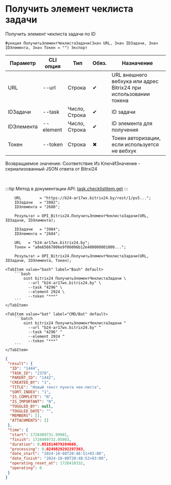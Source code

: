 ﻿---
sidebar_position: 5
---


# Получить элемент чеклиста задачи
 Получить элемент чеклиста задачи по ID



`Функция ПолучитьЭлементЧеклистаЗадачи(Знач URL, Знач IDЗадачи, Знач IDЭлемента, Знач Токен = "") Экспорт`

  | Параметр | CLI опция | Тип | Обяз. | Назначение |
  |-|-|-|-|-|
  | URL | --url | Строка | &#x2714; | URL внешнего вебхука или адрес Bitrix24 при использовании токена |
  | IDЗадачи | --task | Число, Строка | &#x2714; | ID задачи |
  | IDЭлемента | --element | Число, Строка | &#x2714; | ID элемента для получения |
  | Токен | --token | Строка | &#x2716; | Токен авторизации, если используется не вебхук |

  
  Возвращаемое значение:   Соответствие Из КлючИЗначение - сериализованный JSON ответа от Bitrxi24

<br/>

:::tip
Метод в документации API: [task.checklistitem.get](https://dev.1c-bitrix.ru/rest_help/tasks/task/checklistitem/get.php)
:::
<br/>



```bsl title="Пример использования для 1С:Предприятие/OneScript"
    URL        = "https://b24-ar17wx.bitrix24.by/rest/1/ps5...";
    IDЗадачи   = "3982";
    IDЭлемента = "2680";

    Результат = OPI_Bitrix24.ПолучитьЭлементЧеклистаЗадачи(URL, IDЗадачи, IDЭлемента);

    IDЗадачи   = "3984";
    IDЭлемента = "2684";

    URL   = "b24-ar17wx.bitrix24.by";
    Токен = "a8e65667006e9f06006b12e400000001000...";

    Результат = OPI_Bitrix24.ПолучитьЭлементЧеклистаЗадачи(URL, IDЗадачи, IDЭлемента, Токен);
```
    

 <Tabs>
  
    <TabItem value="bash" label="Bash" default>
        ```bash
            oint bitrix24 ПолучитьЭлементЧеклистаЗадачи \
              --url "b24-ar17wx.bitrix24.by" \
              --task "4296" \
              --element 2924 \
              --token "***"
        ```
    </TabItem>
  
    <TabItem value="bat" label="CMD/Bat" default>
        ```batch
            oint bitrix24 ПолучитьЭлементЧеклистаЗадачи ^
              --url "b24-ar17wx.bitrix24.by" ^
              --task "4296" ^
              --element 2924 ^
              --token "***"
        ```
    </TabItem>
</Tabs>


```json title="Результат"
{
 "result": {
  "ID": "1444",
  "TASK_ID": "2378",
  "PARENT_ID": "1442",
  "CREATED_BY": "1",
  "TITLE": "Новый текст пункта чек-листа",
  "SORT_INDEX": "1",
  "IS_COMPLETE": "N",
  "IS_IMPORTANT": "N",
  "TOGGLED_BY": null,
  "TOGGLED_DATE": "",
  "MEMBERS": [],
  "ATTACHMENTS": []
 },
 "time": {
  "start": 1728409731.99901,
  "finish": 1728409732.05083,
  "duration": 0.051814079284668,
  "processing": 0.0249829292297363,
  "date_start": "2024-10-08T20:48:51+03:00",
  "date_finish": "2024-10-08T20:48:52+03:00",
  "operating_reset_at": 1728410332,
  "operating": 0
 }
}
```
